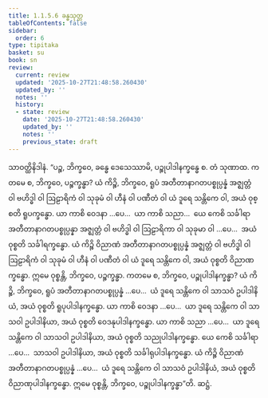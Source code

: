 ```yaml
---
title: 1.1.5.6 ခန္ဓသုတ္တ
tableOfContents: false
sidebar:
  order: 6
type: tipitaka
basket: su
book: sn
review:
  current: review
  updated: '2025-10-27T21:48:58.260430'
  updated_by: ''
  notes: ''
  history:
  - state: review
    date: '2025-10-27T21:48:58.260430'
    updated_by: ''
    notes: ''
    previous_state: draft
---
```



<ReviewStatus review={frontmatter.review} showDetails={true} />

<HypothesisAnnotation frontmatter={frontmatter} />

<DynamicBreadcrumb />

<Division number="48" book="sn" e="ch" v="18" p="286">

<Paragraph number="208" book="sn">
သာဝတ္ထိနိဒါနံ. “ပဉ္စ, ဘိက္ခဝေ, ခန္ဓေ ဒေသေဿာမိ, ပဉ္စုပါဒါနက္ခန္ဓေ စ. တံ သုဏာထ. ကတမေ စ, ဘိက္ခဝေ, ပဉ္စက္ခန္ဓာ? ယံ ကိဉ္စိ, ဘိက္ခဝေ, ရူပံ အတီတာနာဂတပစ္စုပ္ပန္နံ အဇ္ဈတ္တံ ဝါ ဗဟိဒ္ဓါ ဝါ ဩဠာရိကံ ဝါ သုခုမံ ဝါ ဟီနံ ဝါ ပဏီတံ ဝါ ယံ ဒူရေ သန္တိကေ ဝါ, အယံ ဝုစ္စတိ ရူပက္ခန္ဓော. ယာ ကာစိ ဝေဒနာ …ပေ…  ယာ ကာစိ သညာ…  ယေ ကေစိ သင်္ခါရာ အတီတာနာဂတပစ္စုပ္ပန္နာ အဇ္ဈတ္တံ ဝါ ဗဟိဒ္ဓါ ဝါ ဩဠာရိကာ ဝါ သုခုမာ ဝါ …ပေ…  အယံ ဝုစ္စတိ သင်္ခါရက္ခန္ဓော. ယံ ကိဉ္စိ ဝိညာဏံ အတီတာနာဂတပစ္စုပ္ပန္နံ အဇ္ဈတ္တံ ဝါ ဗဟိဒ္ဓါ ဝါ ဩဠာရိကံ ဝါ သုခုမံ ဝါ ဟီနံ ဝါ ပဏီတံ ဝါ ယံ ဒူရေ သန္တိကေ ဝါ, အယံ ဝုစ္စတိ ဝိညာဏက္ခန္ဓော. ဣမေ ဝုစ္စန္တိ, ဘိက္ခဝေ, ပဉ္စက္ခန္ဓာ.
</Paragraph>

<Paragraph number="209" book="sn">
ကတမေ စ, ဘိက္ခဝေ, ပဉ္စုပါဒါနက္ခန္ဓာ? ယံ ကိဉ္စိ, ဘိက္ခဝေ, ရူပံ အတီတာနာဂတပစ္စုပ္ပန္နံ …ပေ…  ယံ ဒူရေ သန္တိကေ ဝါ သာသဝံ ဥပါဒါနိယံ, အယံ ဝုစ္စတိ ရူပုပါဒါနက္ခန္ဓော. ယာ ကာစိ ဝေဒနာ …ပေ…  ယာ ဒူရေ သန္တိကေ ဝါ သာသဝါ ဥပါဒါနိယာ, အယံ ဝုစ္စတိ ဝေဒနုပါဒါနက္ခန္ဓော. ယာ ကာစိ သညာ …ပေ…  ယာ ဒူရေ သန္တိကေ ဝါ သာသဝါ ဥပါဒါနိယာ, အယံ ဝုစ္စတိ သညုပါဒါနက္ခန္ဓော. ယေ ကေစိ သင်္ခါရာ …ပေ…  သာသဝါ ဥပါဒါနိယာ, အယံ ဝုစ္စတိ သင်္ခါရုပါဒါနက္ခန္ဓော. ယံ ကိဉ္စိ ဝိညာဏံ အတီတာနာဂတပစ္စုပ္ပန္နံ …ပေ…  ယံ ဒူရေ သန္တိကေ ဝါ သာသဝံ ဥပါဒါနိယံ, အယံ ဝုစ္စတိ ဝိညာဏုပါဒါနက္ခန္ဓော. ဣမေ ဝုစ္စန္တိ, ဘိက္ခဝေ, ပဉ္စုပါဒါနက္ခန္ဓာ”တိ.

</Paragraph>
</Division>

<Paragraph number="210" type="center" book="sn">
ဆဋ္ဌံ.
</Paragraph>